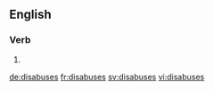 ==English==

===Verb===
{{head|en|verb form}}

# {{en-third-person singular of|disabuse}}

[[de:disabuses]]
[[fr:disabuses]]
[[sv:disabuses]]
[[vi:disabuses]]